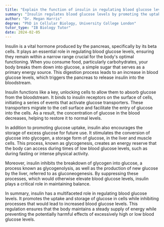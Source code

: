 ```yaml
---
title: "Explain the function of insulin in regulating blood glucose levels"
summary: "Insulin regulates blood glucose levels by promoting the uptake and storage of glucose in cells."
author: "Dr. Megan Harris"
degree: "PhD in Cellular Biology, University College London"
tutor_type: "IB Biology Tutor"
date: 2024-02-05
---
```


Insulin is a vital hormone produced by the pancreas, specifically by its beta cells. It plays an essential role in regulating blood glucose levels, ensuring they remain within a narrow range crucial for the body's optimal functioning. When you consume food, particularly carbohydrates, your body breaks them down into glucose, a simple sugar that serves as a primary energy source. This digestion process leads to an increase in blood glucose levels, which triggers the pancreas to release insulin into the bloodstream.

Insulin functions like a key, unlocking cells to allow them to absorb glucose from the bloodstream. It binds to insulin receptors on the surface of cells, initiating a series of events that activate glucose transporters. These transporters migrate to the cell surface and facilitate the entry of glucose into the cells. As a result, the concentration of glucose in the blood decreases, helping to restore it to normal levels.

In addition to promoting glucose uptake, insulin also encourages the storage of excess glucose for future use. It stimulates the conversion of glucose into glycogen, a storage form of glucose, in the liver and muscle cells. This process, known as glycogenesis, creates an energy reserve that the body can access during times of low blood glucose levels, such as during fasting or intense physical activity.

Moreover, insulin inhibits the breakdown of glycogen into glucose, a process known as glycogenolysis, as well as the production of new glucose by the liver, referred to as gluconeogenesis. By suppressing these processes, which would otherwise elevate blood glucose levels, insulin plays a critical role in maintaining balance.

In summary, insulin has a multifaceted role in regulating blood glucose levels. It promotes the uptake and storage of glucose in cells while inhibiting processes that would lead to increased blood glucose levels. This regulation ensures that the body maintains a steady supply of energy while preventing the potentially harmful effects of excessively high or low blood glucose levels.
    